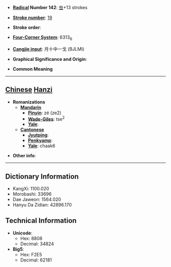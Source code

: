 * '''[[Wiktionary:Chinese radical index| Radical]] Number 142''': [[Wiktionary:Chinese radical index 虫|虫]]+13 strokes

* '''[[Wiktionary:Chinese total strokes index|Stroke number]]''': [[Wiktionary:Chinese total strokes index 19|19]]

* '''Stroke order''': 

* '''[[Wiktionary:Chinese four corner index|Four-Corner System]]''': 6313<sub>6</sub>

* '''[[Wiktionary:Chinese Cangjie index|Cangjie input]]''': 月十中一戈 (BJLMI)

* '''Graphical Significance and Origin''': 

* '''Common Meaning'''

----

== [[Chinese]] [[Hanzi]] ==

* '''Romanizations'''
** '''[[Mandarin]]'''
*** '''[[Pinyin]]''': zé (ze2)
*** '''[[Wade-Giles]]''': tse<sup>2</sup>
*** '''[[Yale]]''': 
** '''[[Cantonese]]'''
*** '''[[Jyutping]]''':
*** '''[[Penkyamp]]''': 
*** '''[[Yale]]''': chaak6

* '''Other info''': 

----

== Dictionary Information ==

* KangXi: 1100.020
* Morobashi: 33696
* Dae Jaweon: 1564.020
* Hanyu Da Zidian: 42896.170

== Technical Information ==

* '''Unicode''':
** Hex: 8808
** Decimal: 34824
* '''Big5''':
** Hex: F2E5
** Decimal: 62181